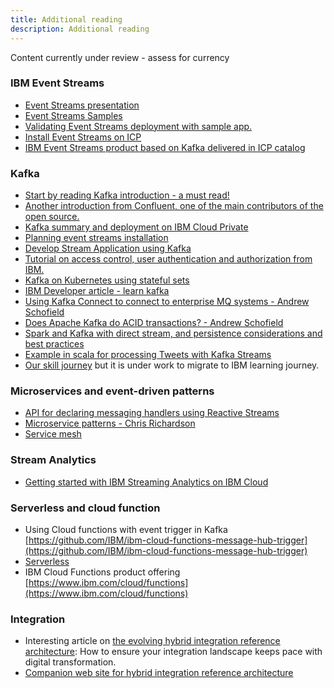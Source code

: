 ```yaml
---
title: Additional reading
description: Additional reading
---
```


<InlineNotification kind="warning">Content currently under review - assess for currency</InlineNotification>

### IBM Event Streams

* [Event Streams presentation](https://ibm.github.io/event-streams/about/overview/)
* [Event Streams Samples](https://ibmstreams.github.io/samples/)
* [Validating Event Streams deployment with sample app.](https://developer.ibm.com/messaging/event-streams/docs/validating-the-deployment/)
* [Install Event Streams on ICP](https://developer.ibm.com/messaging/event-streams/docs/install-guide/)
* [IBM Event Streams product based on Kafka delivered in ICP catalog](https://developer.ibm.com/messaging/event-streams/)

### Kafka

* [Start by reading Kafka introduction - a must read!](https://kafka.apache.org/intro)
* [Another introduction from Confluent, one of the main contributors of the open source.](http://www.confluent.io/blog/introducing-Kafka-streams-stream-processing-made-simple)
* [Kafka summary and deployment on IBM Cloud Private](./kafka/readme.md)
* [Planning event streams installation](https://ibm.github.io/event-streams/installing/planning/)
* [Develop Stream Application using Kafka](https://Kafka.apache.org/11/documentation/streams/)
* [Tutorial on access control, user authentication and authorization from IBM.](https://developer.ibm.com/tutorials/kafka-authn-authz/)
* [Kafka on Kubernetes using stateful sets](https://github.com/kubernetes/contrib/tree/master/statefulsets/Kafka)
* [IBM Developer article - learn kafka](https://developer.ibm.com/messaging/event-streams/docs/learn-about-Kafka/)
* [Using Kafka Connect to connect to enterprise MQ systems - Andrew Schofield](https://medium.com/@andrew_schofield/using-kafka-connect-to-connect-to-enterprise-mq-systems-5674d53fe55e)
* [Does Apache Kafka do ACID transactions? - Andrew Schofield](https://medium.com/@andrew_schofield/does-apache-kafka-do-acid-transactions-647b207f3d0e)
* [Spark and Kafka with direct stream, and persistence considerations and best practices](http://aseigneurin.github.io/2016/05/07/spark-kafka-achieving-zero-data-loss.html)
* [Example in scala for processing Tweets with Kafka Streams](https://www.madewithtea.com/processing-tweets-with-Kafka-streams.html)
* [Our skill journey](training/eda-skill-journey.md) but it is under work to migrate to IBM learning journey.

### Microservices and event-driven patterns

* [API for declaring messaging handlers using Reactive Streams](https://github.com/eclipse/microprofile-reactive-messaging/blob/master/spec/src/main/asciidoc/architecture.asciidoc)
* [Microservice patterns - Chris Richardson](https://www.manning.com/books/microservices-patterns)
* [Service mesh](https://github.com/ibm-cloud-architecture/refarch-integration/blob/master/docs/service-mesh/readme.md)

### Stream Analytics

* [Getting started with IBM Streaming Analytics on IBM Cloud](https://console.bluemix.net/docs/services/StreamingAnalytics/t_starter_app_deploy.html#starterapps_deploy)


### Serverless and cloud function

* Using Cloud functions with event trigger in Kafka [https://github.com/IBM/ibm-cloud-functions-message-hub-trigger](https://github.com/IBM/ibm-cloud-functions-message-hub-trigger)
* [Serverless](https://github.com/ibm-cloud-architecture/refarch-integration/tree/master/docs/serverless)
* IBM Cloud Functions product offering [https://www.ibm.com/cloud/functions](https://www.ibm.com/cloud/functions)

### Integration

* Interesting article on [the evolving hybrid integration reference architecture](https://developer.ibm.com/articles/mw-1606-clark-trs/): How to ensure your integration landscape keeps pace with digital transformation.
* [Companion web site for hybrid integration reference architecture](https://ibm-cloud-architecture.github.io/refarch-integration)
